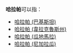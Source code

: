 '''哈拉帕'''可以指：
* [[哈拉帕_(巴基斯坦)|哈拉帕 (巴基斯坦)]]
* [[哈拉帕_(韋拉克魯斯州)|哈拉帕 (韋拉克魯斯州)]]
* [[哈拉帕_(瓜地馬拉)|哈拉帕 (瓜地馬拉)]]
* [[哈拉帕_(尼加拉瓜)|哈拉帕 (尼加拉瓜)]]
{{disambig|Cat=三字地名消歧义}}